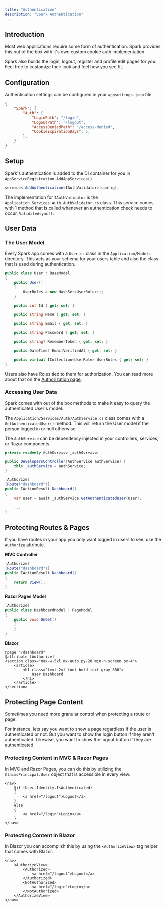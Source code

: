 ```yaml
---
title: "Authentication"
description: "Spark Authentication"
---
```


## Introduction
Most web applications require some form of authentication. Spark provides this out of the box with it's own custom cookie auth implementation.

Spark also builds the login, logout, register and profile edit pages for you. Feel free to customize their look and feel how you see fit. 

## Configuration
Authentication settings can be configured in your `appsettings.json` file.

```json
{
    "Spark": {
        "Auth": {
            "LoginPath": "/login",
            "LogoutPath": "/logout",
            "AccessDeniedPath": "/access-denied",
            "CookieExpirationDays": 5,
        },
    }
}
```

## Setup
Spark's authentication is added to the DI container for you in `AppServiceRegistration.AddAppServices()`.

```csharp
services.AddAuthentication<IAuthValidator>(config);
```

The implementation for `IAuthValidator` is the `Application.Services.Auth.AuthValidator.cs` class. This service comes with 1 method that is called whenever an authentication check needs to occur, `ValidateAsync()`.


## User Data
### The User Model
Every Spark app comes with a `User.cs` class in the `Application/Models` directory. This acts as your schema for your users table and also the class that is used during authentication.

```csharp
public class User : BaseModel
{
    public User()
    {
        UserRoles = new HashSet<UserRole>();
    }

    public int Id { get; set; }

    public string Name { get; set; }

    public string Email { get; set; }

    public string Password { get; set; }

    public string? RememberToken { get; set; }

    public DateTime? EmailVerifiedAt { get; set; }

    public virtual ICollection<UserRole> UserRoles { get; set; }
}
```
Users also have Roles tied to them for authorization. You can read more about that on the [Authorization page](/docs/authorization).


### Accessing User Data
Spark comes with out of the box methods to make it easy to query the authenticated User's model.

The `Application/Services/Auth/AuthService.cs` class comes with a `GetAuthenticatedUser()` method. This will return the User model if the person logged in or null otherwise.

The `AuthService` can be dependency injected in your controllers, services, or Razor components.
```csharp
private readonly AuthService _authService;

public DevelopersController(AuthService authService) {
    this._authService = authService;
}

[Authorize]
[Route("dashboard")]
public IActionResult Dashboard()
{
    var user = await _authService.GetAuthenticatedUser(User);

    ...
}
```

## Protecting Routes & Pages
If you have routes in your app you only want logged in users to see, use the `Authorize` attribute.

**MVC Controller**
```csharp
[Authorize]
[Route("dashboard")]
public IActionResult Dashboard()
{
    return View();
}
```

**Razor Pages Model**
```csharp
[Authorize]
public class DashboardModel : PageModel
{
    public void OnGet()
    {
    }
}
```

**Blazor**
```razor
@page "/dashboard"
@attribute [Authorize]
<section class="max-w-5xl mx-auto py-28 min-h-screen px-4">
    <article>
        <h1 class="text-2xl font-bold text-gray-800">
            User Dashboard
        </h1>
    </article>
</section>
```

## Protecting Page Content
Sometimes you need more granular control when protecting a route or page.

For instance, lets say you want to show a page regardless if the user is authenticated or not. But you want to show the login button if they aren't authenticated. Likewise, you want to show the logout button if they are authenticated.

### Protecting Content in MVC & Razor Pages
In MVC and Razor Pages, you can do this by utilizing the `ClaimsPrincipal.User` object that is accessible in every view.
```razor
<nav>
    @if (User.Identity.IsAuthenticated)
    {
        <a href="/logout">Logout</a>
    }
    else 
    {
        <a href="/login">Login</a>
    }
</nav>
```

### Protecting Content in Blazor
In Blazor you can accomplish this by using the `<AuthorizeView>` tag helper that comes with Blazor.
```razor
<nav>
    <AuthorizeView>
        <Authorized>
            <a href="/logout">Logout</a>
        </Authorized>
        <NotAuthorized>
            <a href="/login">Login</a>
        </NotAuthorized>
    </AuthorizeView>
</nav>
```

